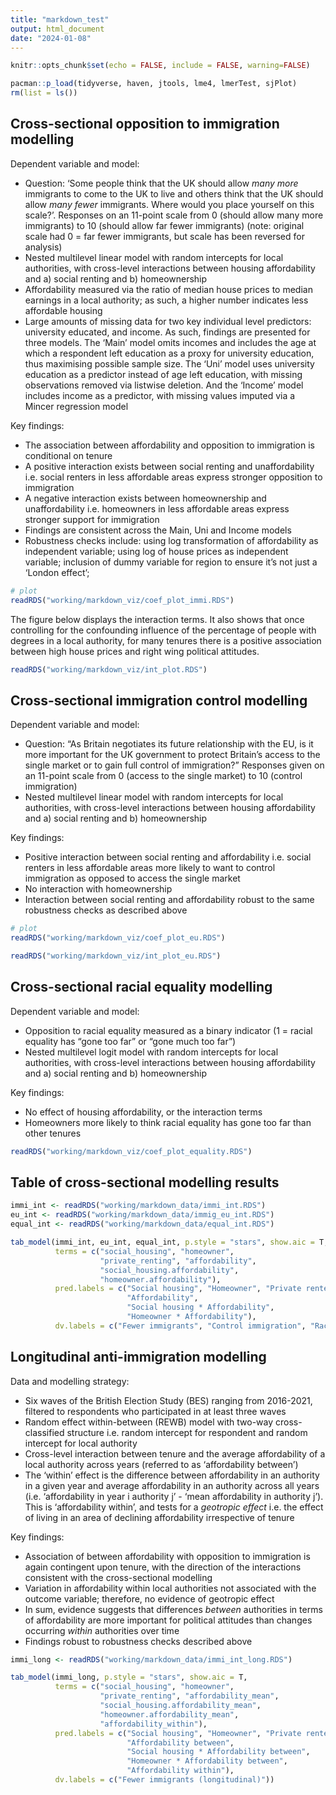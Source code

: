 ```yaml
---
title: "markdown_test"
output: html_document
date: "2024-01-08"
---
```


```r
knitr::opts_chunk$set(echo = FALSE, include = FALSE, warning=FALSE)
```

```r
pacman::p_load(tidyverse, haven, jtools, lme4, lmerTest, sjPlot)
rm(list = ls())
```

## Cross-sectional opposition to immigration modelling

Dependent variable and model:  

* Question: 'Some people think that the UK should allow *many more* immigrants to come to the UK to live and others think that the UK should allow *many fewer* immigrants. Where would you place yourself on this scale?'. Responses on an 11-point scale from 0 (should allow many more immigrants) to 10 (should allow far fewer immigrants) (note: original scale had 0 = far fewer immigrants, but scale has been reversed for analysis)  
* Nested multilevel linear model with random intercepts for local authorities, with cross-level interactions between housing affordability and a) social renting and b) homeownership  
* Affordability measured via the ratio of median house prices to median earnings in a local authority; as such, a higher number indicates less affordable housing  
* Large amounts of missing data for two key individual level predictors: university educated, and income. As such, findings are presented for three models. The 'Main' model omits incomes and includes the age at which a respondent left education as a proxy for university education, thus maximising possible sample size. The 'Uni' model uses university education as a predictor instead of age left education, with missing observations removed via listwise deletion. And the 'Income' model includes income as a predictor, with missing values imputed via a Mincer regression model  

Key findings:  

* The association between affordability and opposition to immigration is conditional on tenure
* A positive interaction exists between social renting and unaffordability i.e. social renters in less affordable areas express stronger opposition to immigration  
* A negative interaction exists between homeownership and unaffordability i.e. homeowners in less affordable areas express stronger support for immigration  
* Findings are consistent across the Main, Uni and Income models  
* Robustness checks include: using log transformation of affordability as independent variable; using log of house prices as independent variable; inclusion of dummy variable for region to ensure it's not just a 'London effect';   

```r
# plot
readRDS("working/markdown_viz/coef_plot_immi.RDS")
```

The figure below displays the interaction terms. It also shows that once controlling for the confounding influence of the percentage of people with degrees in a local authority, for many tenures there is a positive association between high house prices and right wing political attitudes.  

```r
readRDS("working/markdown_viz/int_plot.RDS")
```


## Cross-sectional immigration control modelling

Dependent variable and model:  

* Question: "As Britain negotiates its future relationship with the EU, is it more important for the UK government to protect Britain's access to the single market or to gain full control of immigration?" Responses given on an 11-point scale from 0 (access to the single market) to 10 (control immigration)  
* Nested multilevel linear model with random intercepts for local authorities, with cross-level interactions between housing affordability and a) social renting and b) homeownership  

Key findings:  

* Positive interaction between social renting and affordability i.e. social renters in less affordable areas more likely to want to control immigration as opposed to access the single market  
* No interaction with homeownership  
* Interaction between social renting and affordability robust to the same robustness checks as described above 

```r
# plot
readRDS("working/markdown_viz/coef_plot_eu.RDS")
```

```r
readRDS("working/markdown_viz/int_plot_eu.RDS")
```


## Cross-sectional racial equality modelling

Dependent variable and model:  

* Opposition to racial equality measured as a binary indicator (1 = racial equality has "gone too far" or "gone much too far")  
* Nested multilevel logit model with random intercepts for local authorities, with cross-level interactions between housing affordability and a) social renting and b) homeownership  

Key findings:  

* No effect of housing affordability, or the interaction terms
* Homeowners more likely to think racial equality has gone too far than other tenures  

```r
readRDS("working/markdown_viz/coef_plot_equality.RDS")
```

## Table of cross-sectional modelling results

```r
immi_int <- readRDS("working/markdown_data/immi_int.RDS")
eu_int <- readRDS("working/markdown_data/immig_eu_int.RDS")
equal_int <- readRDS("working/markdown_data/equal_int.RDS")

tab_model(immi_int, eu_int, equal_int, p.style = "stars", show.aic = T, 
          terms = c("social_housing", "homeowner", 
                    "private_renting", "affordability", 
                    "social_housing.affordability", 
                    "homeowner.affordability"),
          pred.labels = c("Social housing", "Homeowner", "Private renter",
                          "Affordability",
                          "Social housing * Affordability", 
                          "Homeowner * Affordability"),
          dv.labels = c("Fewer immigrants", "Control immigration", "Racial equality too far"))
```


## Longitudinal anti-immigration modelling

Data and modelling strategy:

* Six waves of the British Election Study (BES) ranging from 2016-2021, filtered to respondents who participated in at least three waves  
* Random effect within-between (REWB) model with two-way cross-classified structure i.e. random intercept for respondent and random intercept for local authority  
* Cross-level interaction between tenure and the average affordability of a local authority across years (referred to as 'affordability between')  
* The 'within' effect is the difference between affordability in an authority in a given year and average affordability in an authority across all years (i.e. 'affordability in year i authority j' - 'mean affordability in authority j'). This is 'affordability within', and tests for a *geotropic effect* i.e. the effect of living in an area of declining affordability irrespective of tenure  

Key findings:  

* Association of between affordability with opposition to immigration is again contingent upon tenure, with the direction of the interactions consistent with the cross-sectional modelling  
* Variation in affordability within local authorities not associated with the outcome variable; therefore, no evidence of geotropic effect  
* In sum, evidence suggests that differences *between* authorities in terms of affordability are more important for political attitudes than changes occurring *within* authorities over time  
* Findings robust to robustness checks described above  

```r
immi_long <- readRDS("working/markdown_data/immi_int_long.RDS")

tab_model(immi_long, p.style = "stars", show.aic = T, 
          terms = c("social_housing", "homeowner", 
                    "private_renting", "affordability_mean",
                    "social_housing.affordability_mean",
                    "homeowner.affordability_mean",
                    "affordability_within"),
          pred.labels = c("Social housing", "Homeowner", "Private renter",
                          "Affordability between",
                          "Social housing * Affordability between",
                          "Homeowner * Affordability between",
                          "Affordability within"),
          dv.labels = c("Fewer immigrants (longitudinal)"))
```

